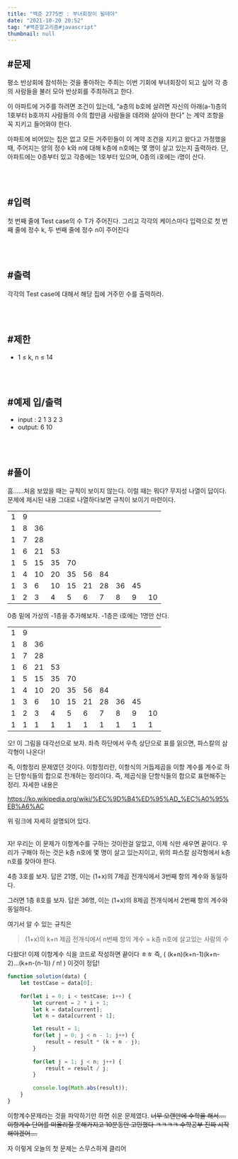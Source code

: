 ```yaml
---
title: "백준 2775번 : 부녀회장이 될테야"
date: "2021-10-20 20:52"
tag: "#백준알고리즘#javascript"
thumbnail: null
---
```


## #문제

평소 반상회에 참석하는 것을 좋아하는 주희는 이번 기회에 부녀회장이 되고 싶어 각 층의 사람들을 불러 모아 반상회를 주최하려고 한다.

이 아파트에 거주를 하려면 조건이 있는데, “a층의 b호에 살려면 자신의 아래(a-1)층의 1호부터 b호까지 사람들의 수의 합만큼 사람들을 데려와 살아야 한다” 는 계약 조항을 꼭 지키고 들어와야 한다.

아파트에 비어있는 집은 없고 모든 거주민들이 이 계약 조건을 지키고 왔다고 가정했을 때, 주어지는 양의 정수 k와 n에 대해 k층에 n호에는 몇 명이 살고 있는지 출력하라. 단, 아파트에는 0층부터 있고 각층에는 1호부터 있으며, 0층의 i호에는 i명이 산다.

<br/>
<br/>

## #입력

첫 번째 줄에 Test case의 수 T가 주어진다. 그리고 각각의 케이스마다 입력으로 첫 번째 줄에 정수 k, 두 번째 줄에 정수 n이 주어진다

<br/>
<br/>

## #출력

각각의 Test case에 대해서 해당 집에 거주민 수를 출력하라.

<br/>
<br/>

## #제한

- 1 ≤ k, n ≤ 14

<br/>
<br/>

## #예제 입/출력

- input : 
    2
    1
    3
    2
    3
- output: 
    6
    10

<br/>
<br/>

## #풀이

흠......처음 보았을 때는 규칙이 보이지 않는다. 이럴 때는 뭐다? 무지성 나열이 답이다. 문제에 제시된 내용 그대로 나열하다보면 규칙이 보이기 마련이다.



|      |      |      |      |      |      |      |      |      |      |
| ---- | ---- | ---- | ---- | ---- | ---- | ---- | ---- | ---- | ---- |
| 1    | 9    |      |      |      |      |      |      |      |      |
| 1    | 8    | 36   |      |      |      |      |      |      |      |
| 1    | 7    | 28   |      |      |      |      |      |      |      |
| 1    | 6    | 21   | 53   |      |      |      |      |      |      |
| 1    | 5    | 15   | 35   | 70   |      |      |      |      |      |
| 1    | 4    | 10   | 20   | 35   | 56   | 84   |      |      |      |
| 1    | 3    | 6    | 10   | 15   | 21   | 28   | 36   | 45   |      |
| 1    | 2    | 3    | 4    | 5    | 6    | 7    | 8    | 9    | 10   |


0층 밑에 가상의 -1층을 추가해보자. -1층은 i호에는 1명만 산다. 

|      |      |      |      |      |      |      |      |      |      |
| ---- | ---- | ---- | ---- | ---- | ---- | ---- | ---- | ---- | ---- |
| 1    | 9    |      |      |      |      |      |      |      |      |
| 1    | 8    | 36   |      |      |      |      |      |      |      |
| 1    | 7    | 28   |      |      |      |      |      |      |      |
| 1    | 6    | 21   | 53   |      |      |      |      |      |      |
| 1    | 5    | 15   | 35   | 70   |      |      |      |      |      |
| 1    | 4    | 10   | 20   | 35   | 56   | 84   |      |      |      |
| 1    | 3    | 6    | 10   | 15   | 21   | 28   | 36   | 45   |      |
| 1    | 2    | 3    | 4    | 5    | 6    | 7    | 8    | 9    | 10   |
| 1    | 1    | 1    | 1    | 1    | 1    | 1    | 1    | 1    | 1    |


오! 이 그림을 대각선으로 보자. 좌측 하단에서 우측 상단으로 표를 읽으면, 파스칼의 삼각형이 나온다!

즉, 이항정리 문제였던 것이다. 이항정리란, 이항식의 거듭제곱을 이항 계수를 계수로 하는 단항식들의 합으로 전개하는 정리이다. 즉, 제곱식을 단항식들의 합으로 표현해주는 정리. 자세한 내용은 

https://ko.wikipedia.org/wiki/%EC%9D%B4%ED%95%AD_%EC%A0%95%EB%A6%AC

위 링크에 자세히 설명되어 있다. 

<br/>
자! 우리는 이 문제가 이항계수를 구하는 것이란걸 알았고, 이제 식만 새우면 끝이다. 우리가 구해야 하는 것은 k층 n호에 몇 명이 살고 있는지이고, 위의 파스칼 삼각형에서 k층 n호를 찾아야 한다.

4층 3호를 보자. 답은 21명, 이는 (1+x)의 7제곱 전개식에서 3번째 항의 계수와 동일하다.

그러면 1층 8호를 보자. 답은 36명, 이는 (1+x)의 8제곱 전개식에서 2번째 항의 계수와 동일하다.

여기서 알 수 있는 규칙은

> (1+x)의 k+n 제곱 전개식에서 n번째 항의 계수
>  = k층 n호에 살고있는 사람의 수

다왔다! 이제 이항계수 식을 코드로 작성하면 끝이다 ㅎㅎ 즉, ( (k+n)(k+n-1)(k+n-2)...(k+n-(n-1)) / n! ) 이것이 정답!

```javascript
function solution(data) {
    let testCase = data[0];
    
    for(let i = 0; i < testCase; i++) {
        let current = 2 * i + 1;
        let k = data[current];
        let n = data[current + 1];

        let result = 1;
        for(let j = 0; j < n - 1; j++) {
            result = result * (k + n - j);
        }
        
        for(let j = 1; j < n; j++) {
            result = result / j;
        }
        
        console.log(Math.abs(result));
    }
}
```

이항계수문제라는 것을 파악하기만 하면 쉬운 문제였다. ~~너무 오랜만에 수학을 해서....이항계수 단어를 떠올리질 못해가지고 10분동안 고민했다 ㅋㅋㅋㅋ 수학공부 진짜 시작해야겠어....~~

자 이렇게 오늘의 첫 문제는 스무스하게 클리어